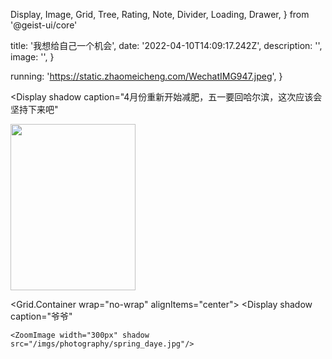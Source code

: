   Display,
  Image,
  Grid,
  Tree,
  Rating,
  Note,
  Divider,
  Loading,
  Drawer,
} from '@geist-ui/core'

  title: '我想给自己一个机会',
  date: '2022-04-10T14:09:17.242Z',
  description: '',
  image: '',
}

  running: 'https://static.zhaomeicheng.com/WechatIMG947.jpeg',
}

<Display
  shadow
  caption="4月份重新开始减肥，五一要回哈尔滨，这次应该会坚持下来吧"
>
  <Image width="200px" height="266px" src={images.running} />
</Display>
<Loading type="success" />
<Tree initialExpand>
  <Tree.Folder name="电视剧" extra="🤏今年看了一些剧">
    <Tree.File name="奥丽芙·基特里奇"/>
    <Tree.File name="人生切割术" />
    <Tree.File name="月光骑士" />
  </Tree.Folder>
  <Tree.Folder name="读书" extra="🤏今年几乎没看书">
    <Tree.File name="黄金时代" />
  </Tree.Folder>
</Tree>

<Loading type="success" />



<Grid.Container wrap="no-wrap" alignItems="center">
      <Display
    shadow
    caption="爷爷"
  >
    <ZoomImage width="300px" shadow src="/imgs/photography/spring_daye.jpg"/>
  </Display>
<Display
    shadow
    caption="公司楼下的花（随手拍就赢了😁 Well）"
  >
    <ZoomImage width="300px" shadow src="/imgs/photography/under_company.jpg"/>
  </Display>
</Grid.Container>

